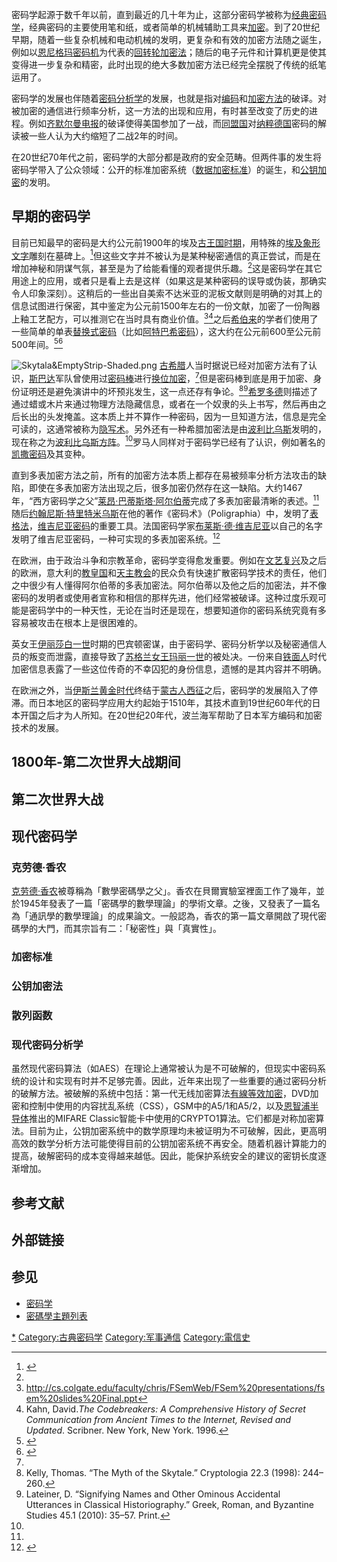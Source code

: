 密码学起源于数千年以前，直到最近的几十年为止，这部分密码学被称为[[经典密码|经典密码学]]，经典密码的主要使用笔和纸，或者简单的机械辅助工具来[[加密|加密]]。到了20世纪早期，随着一些复杂机械和电动机械的发明，更复杂和有效的加密方法随之诞生，例如以[[恩尼格玛密码机|恩尼格玛密码机]]为代表的[[回转轮加密法|回转轮加密法]]；随后的电子元件和计算机更是使其变得进一步复杂和精密，此时出现的绝大多数加密方法已经完全摆脱了传统的纸笔运用了。

密码学的发展也伴随着[[密码分析|密码分析学]]的发展，也就是指对[[编码|编码]]和[[加密方法|加密方法]]的破译。对被加密的通信进行频率分析，这一方法的出现和应用，有时甚至改变了历史的进程。例如[[齐默尔曼电报|齐默尔曼电报]]的破译使得美国参加了一战，而[[同盟国|同盟国]]对[[纳粹德国|纳粹德国]]密码的解读被一些人认为大约缩短了二战2年的时间。

在20世纪70年代之前，密码学的大部分都是政府的安全范畴。但两件事的发生将密码学带入了公众领域：公开的标准加密系统（[[数据加密标准|数据加密标准]]）的诞生，和[[公钥加密|公钥加密]]的发明。

==早期的密码学==
{{主条目|经典密码}}

目前已知最早的密码是大约公元前1900年的埃及[[古王国时期|古王国时期]]，用特殊的[[埃及象形文字|埃及象形文字]]雕刻在墓碑上。<ref name="Brief Hist">{{Cite web |url=http://www.cypher.com.au/crypto_history.htm |title="A Brief History of Cryptography." ''CYCOM'' Cypher Research Laboratories.24 Jan. 2006 |accessdate=2013-05-04 |archive-date=2011-01-19 |archive-url=https://www.webcitation.org/5vqi4okTc?url=http://www.cypher.com.au/crypto_history.htm |dead-url=yes }}</ref>但这些文字并不被认为是某种秘密通信的真正尝试，而是在增加神秘和阴谋气氛，甚至是为了给能看懂的观者提供乐趣。<ref name="Brief Hist"/>这是密码学在其它用途上的应用，或者只是看上去是这样（如果这是某种密码的误导或伪装，那确实令人印象深刻）。这稍后的一些出自美索不达米亚的泥板文献则是明确的对其上的信息试图进行保密，其中鉴定为公元前1500年左右的一份文献，加密了一份陶器上釉工艺配方，可以推测它在当时具有商业价值。<ref>http://cs.colgate.edu/faculty/chris/FSemWeb/FSem%20presentations/fsem%20slides%20Final.ppt{{Dead link|date=2019年4月 |bot=InternetArchiveBot |fix-attempted=yes }}</ref><ref name="Kahn">Kahn, David.'' The Codebreakers: A Comprehensive History of Secret Communication from Ancient Times to the Internet, Revised and Updated''. Scribner. New York, New York. 1996.</ref>之后[[希伯来|希伯来]]的学者们使用了一些简单的单表[[替换式密码|替换式密码]]（比如[[阿特巴希密码|阿特巴希密码]]），这大约在公元前600至公元前500年间。<ref name="Cryptozine">{{Cite web |url=http://cryptozine.blogspot.com/2008/05/brief-history-of-cryptography.html |title="A Brief History of Cryptography." ''Cryptozine.'' 16 May 2008. |accessdate=2013-05-06 |archive-date=2011-08-14 |archive-url=https://web.archive.org/web/20110814025723/http://cryptozine.blogspot.com/2008/05/brief-history-of-cryptography.html |dead-url=no }}</ref><ref name="Cohen">{{Cite web |url=http://all.net/edu/curr/ip/Chap2-1.html |title=Cohen, Fred. "A Short History of Cryptography." 1995. |accessdate=2013-05-06 |archive-date=2011-09-27 |archive-url=https://web.archive.org/web/20110927162443/http://all.net/edu/curr/ip/Chap2-1.html |dead-url=no }}</ref>

[[Image:Skytala&EmptyStrip-Shaded.png|thumb]]
[[古希腊|古希腊]]人当时据说已经对加密方法有了认识，[[斯巴达|斯巴达]]军队曾使用过[[密码棒|密码棒]]进行[[换位加密|换位加密]]，<ref name="Cohen" />但是密码棒到底是用于加密、身份证明还是避免演讲中的坏预兆发生，这一点还存有争论。<ref>Kelly, Thomas. “The Myth of the Skytale.” Cryptologia 22.3 (1998): 244–260.</ref><ref>Lateiner, D. “Signifying Names and Other Ominous Accidental Utterances in Classical Historiography.” Greek, Roman, and Byzantine Studies 45.1 (2010): 35–57. Print.</ref>[[希罗多德|希罗多德]]则描述了通过蜡或木片来通过物理方法隐藏信息，或者在一个奴隶的头上书写，然后再由之后长出的头发掩盖。这本质上并不算作一种密码，因为一旦知道方法，信息是完全可读的，这通常被称为[[隐写术|隐写术]]。另外还有一种希腊加密法是由[[波利比乌斯|波利比乌斯]]发明的，现在称之为[[波利比乌斯方阵|波利比乌斯方阵]]。<ref name="Cohen"/>罗马人同样对于密码学已经有了认识，例如著名的[[凯撒密码|凯撒密码]]及其变种。



直到多表加密方法之前，所有的加密方法本质上都存在易被频率分析方法攻击的缺陷，即使在多表加密方法出现之后，很多加密仍然存在这一缺陷。大约1467年，“西方密码学之父”[[莱昂·巴蒂斯塔·阿尔伯蒂|莱昂·巴蒂斯塔·阿尔伯蒂]]完成了多表加密最清晰的表述。<ref name=cypher/>随后[[约翰尼斯·特里特米乌斯|约翰尼斯·特里特米乌斯]]在他的著作《密码术》（Poligraphia）中，发明了[[表格法|表格法]]，[[维吉尼亚密码|维吉尼亚密码]]的重要工具。法国密码学家[[布莱斯·德·维吉尼亚|布莱斯·德·维吉尼亚]]以自己的名字发明了维吉尼亚密码，一种可实现的多表加密系统。<ref name=cypher>{{Cite web |url=http://www.cypher.com.au/crypto_history.htm |title=History of Cryptography |accessdate=2013-05-04 |archive-date=2011-01-19 |archive-url=https://www.webcitation.org/5vqi4okTc?url=http://www.cypher.com.au/crypto_history.htm |dead-url=yes }}</ref>

在欧洲，由于政治斗争和宗教革命，密码学变得愈发重要。例如在[[文艺复兴|文艺复兴]]及之后的欧洲，意大利的[[教皇国|教皇国]]和[[天主教会|天主教会]]的民众负有快速扩散密码学技术的责任，他们之中很少有人懂得阿尔伯蒂的多表加密法。阿尔伯蒂以及他之后的加密法，并不像密码的发明者或使用者宣称和相信的那样先进，他们经常被破译。这种过度乐观可能是密码学中的一种天性，无论在当时还是现在，想要知道你的密码系统究竟有多容易被攻击在根本上是很困难的。

英女王[[伊丽莎白一世|伊丽莎白一世]]时期的巴宾顿密谋，由于密码学、密码分析学以及秘密通信人员的叛变而泄露，直接导致了[[玛丽一世|苏格兰女王玛丽一世]]的被处决。一份来自[[铁面人|铁面人]]时代加密信息表露了一些这位传奇的不幸囚犯的身份信息，遗憾的是其内容并不明确。

在欧洲之外，当[[伊斯兰黄金时代|伊斯兰黄金时代]]终结于[[蒙古人西征|蒙古人西征]]之后，密码学的发展陷入了停滞。而日本地区的密码学应用大约起始于1510年，其技术直到19世纪60年代的日本开国之后才为人所知。在20世纪20年代，波兰海军帮助了日本军方编码和加密技术的发展。

==1800年-第二次世界大战期间==
==第二次世界大战==
==现代密码学==
===克劳德·香农===
[[克劳德·香农|克劳德·香农]]被尊稱為「數學密碼學之父」。香农在貝爾實驗室裡面工作了幾年，並於1945年發表了一篇「密碼學的數學理論」的學術文章。之後，又發表了一篇名為「通訊學的數學理論」的成果論文。一般認為，香农的第一篇文章開啟了現代密碼學的大門，而其宗旨有二：「秘密性」與「真實性」。

===加密标准===
===公钥加密法===
===散列函数===
===现代密码分析学===
虽然现代密码算法（如AES）在理论上通常被认为是不可破解的，但现实中密码系统的设计和实现有时并不足够完善。因此，近年来出现了一些重要的通过密码分析的破解方法。被破解的系统中包括：第一代无线加密算法[[有線等效加密|有線等效加密]]，DVD加密和控制中使用的内容扰乱系统（CSS），GSM中的A5/1和A5/2，以及[[恩智浦半导体|恩智浦半导体]]推出的MIFARE Classic智能卡中使用的CRYPTO1算法。它们都是对称加密算法。目前为止，公钥加密系统中的数学原理均未被证明为不可破解，因此，更高明高效的数学分析方法可能使得目前的公钥加密系统不再安全。随着机器计算能力的提高，破解密码的成本变得越来越低。因此，能保护系统安全的建议的密钥长度逐渐增加。

==参考文献==
{{reflist}}

== 外部链接 ==

== 参见 ==
* [[密码学|密码学]]
* [[密碼學主題列表|密碼學主題列表]]

{{密碼學}}

[[Category:密碼學歷史|*]]
[[Category:古典密码学|Category:古典密码学]]
[[Category:军事通信|Category:军事通信]]
[[Category:電信史|Category:電信史]]